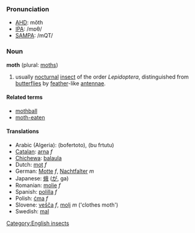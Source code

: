 ===Pronunciation===
*[[w:AHD|AHD]]: mŏth
*[[w:IPA|IPA]]: /mɒθ/
*[[w:SAMPA|SAMPA]]: /mQT/

===Noun===
'''moth''' (plural: [[moths]])

#usually [[nocturnal]] [[insect]] of the order ''Lepidoptera'', distinguished from [[butterfly|butterflies]] by [[feather]]-like [[antenna]]e.

====Related terms====
*[[mothball]]
*[[moth-eaten]]

====Translations====
*Arabic (Algeria): (bofertoto), (bu frtutu)
*[[Catalan]]: [[arna]] ''f''
*[[Chichewa]]: [[balaula]]
*Dutch: [[mot]] ''f''
*German: [[Motte]] ''f'', [[Nachtfalter]] ''m''
*Japanese: [[蛾]] ([[が]], ga)
*Romanian: [[molie]] ''f''
*Spanish: [[polilla]] ''f''
*Polish: [[ćma]] ''f''
*Slovene: [[vešča]] ''f'', [[molj]] ''m'' ('clothes moth')
*Swedish: [[mal]]

[[Category:English insects]]
